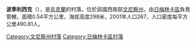 {{coord|49|3|3|N|28|4|16|E|scale:30000|display=title}}

'''波季利西克'''（{{lang-uk|Подільське}}），是[[烏克蘭|烏克蘭]]的村落，位於該國西南部[[文尼察州|文尼察州]]，由[[日梅林卡區|日梅林卡區]]負責管轄，面積0.54平方公里，海拔高度298米，2001年人口267，人口密度每平方公里490.81人。

[[Category:文尼察州村落|Category:文尼察州村落]]
[[Category:日梅林卡區村落|Category:日梅林卡區村落]]


{{Vinnytsia-geo-stub}}